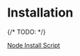 # Installation

{/* TODO:  */}

[Node Install Script](https://gist.github.com/lukethacoder/dd2af8ef3cc344b6dc15a9cd6a5569f2)